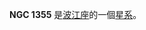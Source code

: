 {{NGCInfoBox|NGCID=NGC 1355|發現者=德亞瑞司特|發現日期=1864年10月8日|其他編號=MCG -1-10-2|曆元=J2000.0|赤經=3時33分23.5秒
|赤緯=-4°59'54"|星座=波江座|星體=星系|星等=13.3|表面亮度=12.6|藍等=14.3}}

'''NGC 1355''' 是[[波江座|波江座]]的一個[[星系|星系]]。

{{NGCReference|1355}}
{{Catalogs|NGC=1355}}